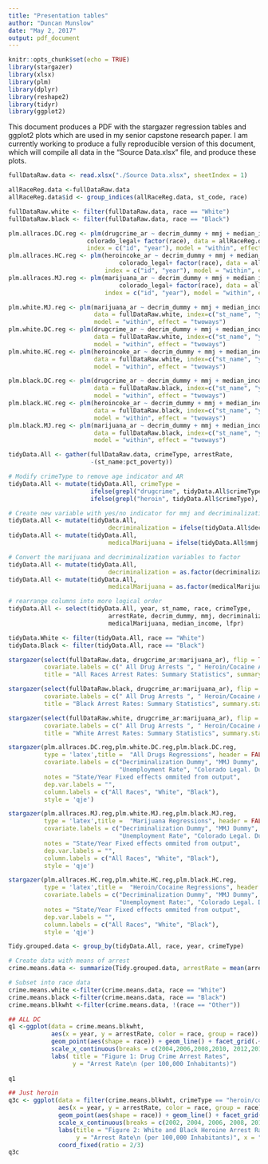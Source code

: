 ```yaml
---
title: "Presentation tables"
author: "Duncan Munslow"
date: "May 2, 2017"
output: pdf_document
---
```



```r
knitr::opts_chunk$set(echo = TRUE)
library(stargazer)
library(xlsx)
library(plm)
library(dplyr)
library(reshape2)
library(tidyr)
library(ggplot2)
```

This document produces a PDF with the stargazer regression tables and ggplot2 plots which are used in my senior capstone research paper.
I am currently working to produce a fully reproducible version of this document, which will compile all data in the "Source Data.xlsx" file, and produce these plots.

```r
fullDataRaw.data <- read.xlsx("./Source Data.xlsx", sheetIndex = 1)

allRaceReg.data <-fullDataRaw.data
allRaceReg.data$id <- group_indices(allRaceReg.data, st_code, race)

fullDataRaw.white <- filter(fullDataRaw.data, race == "White")
fullDataRaw.black <- filter(fullDataRaw.data, race == "Black")

plm.allraces.DC.reg <- plm(drugcrime_ar ~ decrim_dummy + mmj + median_income + bls_unemprate + 
                      colorado_legal+ factor(race), data = allRaceReg.data,
                      index = c("id", "year"), model = "within", effect = "twoways")
plm.allraces.HC.reg <- plm(heroincoke_ar ~ decrim_dummy + mmj + median_income + bls_unemprate + 
                               colorado_legal+ factor(race), data = allRaceReg.data,
                           index = c("id", "year"), model = "within", effect = "twoways")
plm.allraces.MJ.reg <- plm(marijuana_ar ~ decrim_dummy + mmj + median_income + bls_unemprate + 
                               colorado_legal+ factor(race), data = allRaceReg.data,
                           index = c("id", "year"), model = "within", effect = "twoways")

plm.white.MJ.reg <- plm(marijuana_ar ~ decrim_dummy + mmj + median_income + bls_unemprate + colorado_legal, 
                        data = fullDataRaw.white, index=c("st_name", "year"), 
                        model = "within", effect = "twoways")
plm.white.DC.reg <- plm(drugcrime_ar ~ decrim_dummy + mmj + median_income + bls_unemprate + colorado_legal, 
                        data = fullDataRaw.white, index=c("st_name", "year"), 
                        model = "within", effect = "twoways")
plm.white.HC.reg <- plm(heroincoke_ar ~ decrim_dummy + mmj + median_income + bls_unemprate + colorado_legal, 
                        data = fullDataRaw.white, index=c("st_name", "year"), 
                        model = "within", effect = "twoways")

plm.black.DC.reg <- plm(drugcrime_ar ~ decrim_dummy + mmj + median_income +  bls_unemprate + colorado_legal, 
                        data = fullDataRaw.black, index=c("st_name", "year"), 
                        model = "within", effect = "twoways")
plm.black.HC.reg <- plm(heroincoke_ar ~ decrim_dummy + mmj + median_income + bls_unemprate + colorado_legal, 
                        data = fullDataRaw.black, index=c("st_name", "year"), 
                        model = "within", effect = "twoways")
plm.black.MJ.reg <- plm(marijuana_ar ~ decrim_dummy + mmj + median_income + bls_unemprate + colorado_legal, 
                        data = fullDataRaw.black, index=c("st_name", "year"), 
                        model = "within", effect = "twoways")


```

```r
tidyData.All <- gather(fullDataRaw.data, crimeType, arrestRate, 
                       -(st_name:pct_poverty))

# Modify crimeType to remove age indicator and AR
tidyData.All <- mutate(tidyData.All, crimeType = 
                       ifelse(grepl("drugcrime", tidyData.All$crimeType), "allDrugCrime", 
                       ifelse(grepl("heroin", tidyData.All$crimeType), "heroin/cocaine", "marijuana")))

# Create new variable with yes/no indicator for mmj and decriminalization
tidyData.All <- mutate(tidyData.All, 
                            decriminalization = ifelse(tidyData.All$decrim_dummy ==1, "yes", "no"))
tidyData.All <- mutate(tidyData.All, 
                            medicalMarijuana = ifelse(tidyData.All$mmj ==1, "yes", "no"))

# Convert the marijuana and decriminalization variables to factor
tidyData.All <- mutate(tidyData.All, 
                            decriminalization = as.factor(decriminalization))
tidyData.All <- mutate(tidyData.All, 
                            medicalMarijuana = as.factor(medicalMarijuana))

# rearrange columns into more logical order
tidyData.All <- select(tidyData.All, year, st_name, race, crimeType, 
                            arrestRate, decrim_dummy, mmj, decriminalization,  
                            medicalMarijuana, median_income, lfpr)

tidyData.White <- filter(tidyData.All, race == "White")
tidyData.Black <- filter(tidyData.All, race == "Black")

```
\newpage
```r
stargazer(select(fullDataRaw.data, drugcrime_ar:marijuana_ar), flip = TRUE, type ="latex", header = FALSE,
          covariate.labels = c(" All Drug Arrests ", " Heroin/Cocaine Arrests ", " Marijuana Arrests "), 
          title = "All Races Arrest Rates: Summary Statistics", summary.stat = c("mean" , "sd", "n" ))
```

```r
stargazer(select(fullDataRaw.black, drugcrime_ar:marijuana_ar), flip = TRUE, type ="latex", header = FALSE,
          covariate.labels = c(" All Drug Arrests ", " Heroin/Cocaine Arrests ", " Marijuana Arrests "), 
          title = "Black Arrest Rates: Summary Statistics", summary.stat = c("mean" , "sd","n" ))
```

```r
stargazer(select(fullDataRaw.white, drugcrime_ar:marijuana_ar), flip = TRUE, type ="latex", header = FALSE,
          covariate.labels = c(" All Drug Arrests ", " Heroin/Cocaine Arrests ", " Marijuana Arrests "), 
          title = "White Arrest Rates: Summary Statistics", summary.stat = c("mean" , "sd","n" ))


```



\newpage
```r
stargazer(plm.allraces.DC.reg,plm.white.DC.reg,plm.black.DC.reg,
          type = 'latex',title =  "All Drugs Regressions", header = FALSE,
          covariate.labels = c("Decriminalization Dummy", "MMJ Dummy", "Median Income",
                               "Unemployment Rate", "Colorado Legal. Dummy"),
          notes = "State/Year Fixed effects ommited from output",
          dep.var.labels = "",
          column.labels = c("All Races", "White", "Black"),
          style = 'qje')
```
\newpage
```r
stargazer(plm.allraces.MJ.reg,plm.white.MJ.reg,plm.black.MJ.reg,
          type = 'latex',title =  "Marijuana Regressions", header = FALSE,
          covariate.labels = c("Decriminalization Dummy", "MMJ Dummy", "Median Income",
                               "Unemployment Rate", "Colorado Legal. Dummy"),
          notes = "State/Year Fixed effects ommited from output",
          dep.var.labels = "",
          column.labels = c("All Races", "White", "Black"),
          style = 'qje')
```
\newpage
```r
stargazer(plm.allraces.HC.reg,plm.white.HC.reg,plm.black.HC.reg,
          type = 'latex',title =  "Heroin/Cocaine Regressions", header = FALSE,
          covariate.labels = c("Decriminalization Dummy", "MMJ Dummy", "Median Income:",
                               "Unemployment Rate:", "Colorado Legal. Dummy"),
          notes = "State/Year Fixed effects ommited from output",
          dep.var.labels = "",
          column.labels = c("All Races", "White", "Black"),
          style = 'qje')
```

\newpage

``` r

Tidy.grouped.data <- group_by(tidyData.All, race, year, crimeType)

# Create data with means of arrest
crime.means.data <- summarize(Tidy.grouped.data, arrestRate = mean(arrestRate))

# Subset into race data
crime.means.white <-filter(crime.means.data, race == "White")
crime.means.black <-filter(crime.means.data, race == "Black")
crime.means.blkwht <-filter(crime.means.data, !(race == "Other"))
```

``` r
## ALL DC
q1 <-ggplot(data = crime.means.blkwht, 
            aes(x = year, y = arrestRate, color = race, group = race)) +
            geom_point(aes(shape = race)) + geom_line() + facet_grid(.~crimeType) + 
            scale_x_continuous(breaks = c(2004,2006,2008,2010, 2012,2014) ) +
            labs( title = "Figure 1: Drug Crime Arrest Rates",
                  y = "Arrest Rate\n (per 100,000 Inhabitants)") 
         
q1
```

``` r
## Just heroin
q3c <- ggplot(data = filter(crime.means.blkwht, crimeType == "heroin/cocaine"), 
              aes(x = year, y = arrestRate, color = race, group = race) ) + 
              geom_point(aes(shape = race)) + geom_line() + facet_grid(race~., scales = "free") +
              scale_x_continuous(breaks = c(2002, 2004, 2006, 2008, 2010, 2012, 2014) ) +
              labs(title = "Figure 2: White and Black Heroine Arrest Rates",
                   y = "Arrest Rate\n (per 100,000 Inhabitants)", x = "Year") +
              coord_fixed(ratio = 2/3)
q3c
```